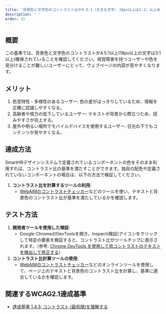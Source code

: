 ```yaml
---
title: '背景色と文字色のコントラスト比が4.5:1（大きな文字: 18px以上は3:1）以上ある'
description: ' '
order: 32
---
```


## 概要
この基準では、背景色と文字色のコントラストが4.5:1以上(18px以上の文字は3:1以上)確保されていることを確認してください。視覚障害を持つユーザーや色を見分けることが難しいユーザーにとって、ウェブページの内容が見やすくなります。

## メリット
1. 色覚特性・多様性のあるユーザー: 色の差がはっきりしているため、情報を正確に認識しやすくなる。
2. 高齢者や視力の低下しているユーザー: テキストが背景から際立つため、読みやすさが向上する。
3. 屋外や明るい場所でモバイルデバイスを使用するユーザー: 日光の下でもコンテンツが見やすくなる。

## 達成方法

SmartHRデザインシステムで定義されているコンポーネントの色をそのまま利用すれば、コントラスト比の基準を満たすことができます。独自の配色や定義されていないコンポーネントの場合は、以下の方法で検証してください。

1. **コントラスト比を計算するツールの利用**:
    - [WebAIMのコントラストチェッカー](https://webaim.org/resources/contrastchecker/)などのツールを使い、テキストと背景色のコントラスト比が基準を満たしているかを確認します。

## テスト方法
1. **開発者ツールを使用した検証**:
    - Google ChromeのDevToolsを開き、Inspect(検証)アイコンをクリックして特定の要素を検証すると、コントラスト比がツールチップに表示されます。（参考: [Chrome DevTools を使用して低コントラストのテキストを検出して修正する](https://developers.google.com/codelabs/devtools-cvd?hl=ja#3)）
2. **コントラスト比計算ツールの使用**:
    - [WebAIMのコントラストチェッカー](https://webaim.org/resources/contrastchecker/)などのオンラインツールを使用して、ページ上のテキストと背景色のコントラスト比を計算し、基準に適合しているかを確認します。

## 関連するWCAG2.1達成基準
- [達成基準 1.4.3: コントラスト (最低限)を理解する](https://waic.jp/translations/WCAG21/Understanding/contrast-minimum)

